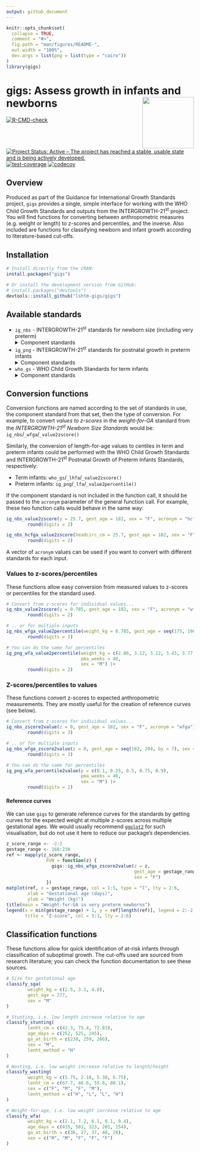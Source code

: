 ```yaml
---
output: github_document
---
```


<!-- README.md is generated from README.Rmd. Please edit that file -->

```r
knitr::opts_chunk$set(
  collapse = TRUE,
  comment = "#>",
  fig.path = "man/figures/README-",
  out.width = "100%",
  dev.args = list(png = list(type = "cairo"))
)
library(gigs)
```

# gigs: Assess growth in infants and newborns <img src="man/figures/logo.png" align="right" height="138" />

<!-- badges: start -->
[![R-CMD-check](https://github.com/lshtm-gigs/gigs/actions/workflows/R-CMD-check.yaml/badge.svg)](https://github.com/lshtm-gigs/gigs/actions/workflows/R-CMD-check.yaml)
[![Project Status: Active – The project has reached a stable, usable state and is being actively developed.](https://www.repostatus.org/badges/latest/active.svg)](https://www.repostatus.org/#active)
[![test-coverage](https://github.com/lshtm-gigs/gigs/actions/workflows/test-coverage.yaml/badge.svg)](https://github.com/lshtm-gigs/gigs/actions/workflows/test-coverage.yaml)
[![codecov](https://codecov.io/github/lshtm-gigs/gigs/branch/master/graph/badge.svg?token=G5BIYGV5JL)](https://codecov.io/github/lshtm-gigs/gigs)
<!-- badges: end -->

## Overview
Produced as part of the Guidance for International Growth Standards project,
`gigs` provides a single, simple interface for working with the WHO Child Growth
Standards and outputs from the INTERGROWTH-21<sup>st</sup> project. You will
find functions for converting between anthropometric measures (e.g. weight or
length) to z-scores and percentiles, and the inverse. Also included are
functions for classifying newborn and infant growth according to
literature-based cut-offs.

## Installation
```r
# Install directly from the CRAN:
install.packages("gigs")

# Or install the development version from GitHub:
# install.packages("devtools")
devtools::install_github("lshtm-gigs/gigs")
```

## Available standards
* `ig_nbs` - INTERGROWTH-21<sup>st</sup> standards for newborn size (including very preterm)
  <details><summary>Component standards</summary>

  | Acronym  | Description                                | Unit  | `gest_age()` range |
  |----------|--------------------------------------------|-------|--------------------|
  | `wfga`   | Weight-or-gestational age                  | kg    | 168 to 300 days    |
  | `lfga`   | Length-for-gestational age                 | cm    | 168 to 300 days    |
  | `hcfga`  | Head circumference-for-gestational age     | cm    | 168 to 300 days    |
  | `wlrfga` | Weight-to-length ratio-for-gestational age | kg/cm | 168 to 300 days    |
  | `ffmfga` | Fat-free mass-for-gestational age          | kg    | 266 to 294 days    |
  | `bfpfga` | Body fat percentage-for-gestational age    | %     | 266 to 294 days    |
  | `fmfga`  | Fat mass-for-gestational age               | kg    | 266 to 294 days    |

  </details>
* `ig_png` - INTERGROWTH-21<sup>st</sup> standards for postnatal growth in preterm infants
  <details><summary>Component standards</summary>

  | Acronym | Description                | Unit | `pma_weeks()` range   |
  |---------|----------------------------|------|-----------------------|
  | `wfa`   | weight-for-age             | kg   | 27 to <64 exact weeks |
  | `lfa`   | length-for-age             | cm   | 27 to <64 exact weeks |
  | `hcfa`  | head circumference-for-age | cm   | 27 to <64 exact weeks |

  </details>
* `who_gs` - WHO Child Growth Standards for term infants
  <details><summary>Component standards</summary>

  | Acronym | Description                  | Unit             | `xvar()` range  |
  |---------|------------------------------|------------------|-----------------|
  | `wfa`   | weight-for-age               | kg               | 0 to 1856 days  |
  | `bfa`   | BMI-for-age                  | kg/m<sup>2</sup> | 0 to 1856 days  |
  | `lhfa`  | length/height-for-age        | cm               | 0 to 1856 days  |
  | `hcfa`  | head circumference-for-age   | cm               | 0 to 1856 days  |
  | `wfl`   | weight-for-height            | kg               | 45 to 110 cm    |
  | `wfh`   | weight-for-length            | kg               | 65 to 120 cm    |
  | `acfa`  | arm circumference-for-age    | cm               | 91 to 1856 days |
  | `ssfa`  | subscapular skinfold-for-age | mm               | 91 to 1856 days |
  | `tsfa`  | triceps skinfold-for-age     | mm               | 91 to 1856 days |

  </details>

## Conversion functions
Conversion functions are named according to the set of standards in use, the
component standard from that set, then the type of conversion. For example, to
convert *values to z-scores* in the *weight-for-GA* standard from the
*INTERGROWTH-21<sup>st</sup> Newborn Size Standards* would be:
  `ig_nbs`/`_wfga`/`_value2zscore()`

Similarly, the conversion of length-for-age values to centiles in term and
preterm infants could be performed with the WHO Child Growth Standards and
INTERGROWTH-21<sup>st</sup> Postnatal Growth of Preterm Infants Standards,
respectively:

* Term infants:    `who_gs`/`_lhfa`/`_value2zscore()`
* Preterm infants: `ig_png`/`_lfa`/`_value2percentile()`

If the component standard is not included in the function call, it should be
passed to the `acronym` parameter of the general function call. For example,
these two function calls would behave in the same way:
```r
ig_nbs_value2zscore(y = 25.7, gest_age = 182, sex = "F", acronym = "hcfga") |>
        round(digits = 2)

ig_nbs_hcfga_value2zscore(headcirc_cm = 25.7, gest_age = 182, sex = "F") |>
        round(digits = 2)
```

A vector of `acronym` values can be used if you want to convert with different
standards for each input.

### Values to z-scores/percentiles
These functions allow easy conversion from measured values to z-scores or
percentiles for the standard used.
```r
# Convert from z-scores for individual values...
ig_nbs_value2zscore(y = 0.785, gest_age = 182, sex = "F", acronym = "wfga") |>
        round(digits = 2)

# .. or for multiple inputs
ig_nbs_wfga_value2percentile(weight_kg = 0.785, gest_age = seq(175, 196, by = 7), sex = "F") |>
        round(digits = 2)

# You can do the same for percentiles
ig_png_wfa_value2percentile(weight_kg = c(2.86, 3.12, 3.12, 3.43, 3.77, 4.10),
                            pma_weeks = 40,
                            sex = "M") |>
        round(digits = 2)
```

### Z-scores/percentiles to values
These functions convert z-scores to expected anthropometric measurements. They
are mostly useful for the creation of reference curves (see below).
```r
# Convert from z-scores for individual values...
ig_nbs_zscore2value(z = 0, gest_age = 182, sex = "F", acronym = "wfga") |>
        round(digits = 3)

# .. or for multiple inputs
ig_nbs_wfga_zscore2value(z = 0, gest_age = seq(182, 204, by = 7), sex = "F") |>
        round(digits = 3)

# You can do the same for percentiles
ig_png_wfa_percentile2value(p = c(0.1, 0.25, 0.5, 0.75, 0.9),
                            pma_weeks = 40,
                            sex = "M") |>
        round(digits = 2)
```

#### Reference curves
We can use `gigs` to generate reference curves for the standards by getting
curves for the expected weight at multiple z-scores across multiple gestational
ages. We would usually recommend [`ggplot2`](https://ggplot2.tidyverse.org/) for
such visualisation, but do not use it here to reduce our package's dependencies.
```r
z_score_range <- -2:2
gestage_range <- 168:230
ref <- mapply(z_score_range,
               FUN = function(z) {
                 gigs::ig_nbs_wfga_zscore2value(z = z,
                                                gest_age = gestage_range,
                                                sex = "F")
               })
matplot(ref, x = gestage_range, col = 1:5, type = "l", lty = 2:6,
        xlab = "Gestational age (days)",
        ylab = "Weight (kg)")
title(main = "Weight-for-GA in very preterm newborns")
legend(x = min(gestage_range) + 1, y = ref[length(ref)], legend = 2:-2,
       title = "Z-score", col = 5:1, lty = 2:6)
```

## Classification functions
These functions allow for quick identification of at-risk infants through
classification of suboptimal growth. The cut-offs used are sourced from research
literature; you can check the function documentation to see these sources.
```r
# Size for gestational age
classify_sga(
        weight_kg = c(2.5, 3.2, 4.0),
        gest_age = 277,
        sex = "M"
)

# Stunting, i.e. low length increase relative to age
classify_stunting(
        lenht_cm = c(42.3, 75.4, 72.83),
        age_days = c(252, 525, 245),
        ga_at_birth = c(238, 259, 266),
        sex = "M",
        lenht_method = "H"
)

# Wasting, i.e. low weight increase relative to length/height
classify_wasting(
        weight_kg = c(5.75, 2.18, 5.30, 6.75),
        lenht_cm = c(67.7, 46.6, 55.8, 80.1),
        sex = c("F", "M", "F", "M"),
        lenht_method = c("H", "L", "L", "H")
)

# Weight-for-age, i.e. low weight increase relative to age
classify_wfa(
        weight_kg = c(2.1, 7.2, 6.1, 9.1, 9.4),
        age_days = c(435, 501, 323, 201, 154),
        ga_at_birth = c(36, 27, 37, 40, 28),
        sex = c("M", "M", "F", "F", "F")
)
```

